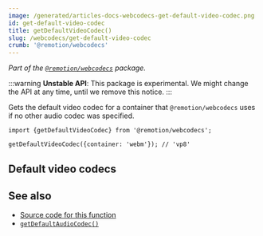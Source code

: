 ```yaml
---
image: /generated/articles-docs-webcodecs-get-default-video-codec.png
id: get-default-video-codec
title: getDefaultVideoCodec()
slug: /webcodecs/get-default-video-codec
crumb: '@remotion/webcodecs'
---
```


_Part of the [`@remotion/webcodecs`](/docs/webcodecs) package._

:::warning
**Unstable API**: This package is experimental. We might change the API at any time, until we remove this notice.
:::

Gets the default video codec for a container that `@remotion/webcodecs` uses if no other audio codec was specified.

```tsx twoslash title="Get the default video codec for a container"
import {getDefaultVideoCodec} from '@remotion/webcodecs';

getDefaultVideoCodec({container: 'webm'}); // 'vp8'
```


## Default video codecs

<DefaultVideoCodecs />

## See also

- [Source code for this function](https://github.com/remotion-dev/remotion/blob/main/packages/webcodecs/src/get-default-video-codec.ts)
- [`getDefaultAudioCodec()`](/docs/webcodecs/get-default-audio-codec)
